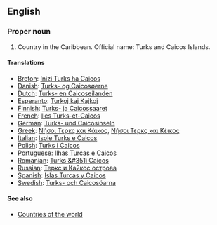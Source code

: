 ==English==

===Proper noun===

# Country in the Caribbean. Official name: Turks and Caicos Islands.
====Translations====
*[[Breton]]: [[Inizi Turks ha Caicos]]
*[[Danish]]: [[Turks- og Caicosøerne]]
*[[Dutch]]: [[Turks- en Caicoseilanden]]
*[[Esperanto]]: [[Turkoj kaj Kajkoj]]
*[[Finnish]]: [[Turks- ja Caicossaaret]]
*[[French]]: [[Iles Turks-et-Caicos]]
*[[German]]: [[Turks- und Caicosinseln]]
*[[Greek]]: [[Νήσοι Τερκς και Κάικος]], [[Νήσοι Τερκς και Κέικος]]
*[[Italian]]: [[Isole Turks e Caicos]]
*[[Polish]]: [[Turks i Caicos]]
*[[Portuguese]]: [[Ilhas Turcas e Caicos]]
*[[Romanian]]: [[Turks &#351i Caicos]]
*[[Russian]]: [[Теркс и Кайкос острова]]
*[[Spanish]]: [[Islas Turcas y Caicos]]
*[[Swedish]]: [[Turks- och Caicosöarna]]

====See also====
* [[Countries of the world]]